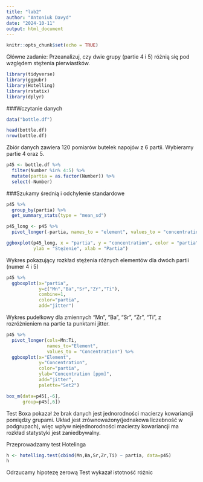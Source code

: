 ```yaml
---
title: "lab2"
author: "Antoniuk Davyd"
date: "2024-10-11"
output: html_document
---
```


```r
knitr::opts_chunk$set(echo = TRUE)
```

Główne zadanie: 
Przeanalizuj, czy dwie grupy (partie 4 i 5) różnią się pod względem stężenia pierwiastków. 

```r
library(tidyverse)
library(ggpubr)
library(Hotelling)
library(rstatix)
library(dplyr)
```

###Wczytanie danych
```r
data("bottle.df")

head(bottle.df)
nrow(bottle.df)
```

Zbiór danych zawiera 120 pomiarów butelek napojów z 6 partii. Wybieramy partie 4 oraz 5.
```r
p45 <- bottle.df %>% 
  filter(Number %in% 4:5) %>% 
  mutate(partia = as.factor(Number)) %>% 
  select(-Number)

```

###Szukamy średnią i odchylenie standardowe
```r
p45 %>%
  group_by(partia) %>%
  get_summary_stats(type = "mean_sd")
```

```r
p45_long <- p45 %>%
  pivot_longer(-partia, names_to = "element", values_to = "concentration")

ggboxplot(p45_long, x = "partia", y = "concentration", color = "partia", facet.by = "element", 
          ylab = "Stężenie", xlab = "Partia")
```

Wykres pokazujący rozkład stężenia różnych elementów dla dwóch partii (numer 4 i 5)
```r
p45 %>% 
  ggboxplot(x="partia",
            y=c("Mn","Ba","Sr","Zr","Ti"),
            combine=1,
            color="partia",
            add="jitter")
```

Wykres pudełkowy dla zmiennych "Mn", "Ba", "Sr", "Zr", "Ti", z rozróżnieniem na partie ta punktami jitter.

```r
p45 %>% 
  pivot_longer(cols=Mn:Ti,
               names_to="Element",
               values_to = "Concentration") %>% 
  ggboxplot(x="Element",
            y="Concentration",
            color="partia",
            ylab="Concentration [ppm]",
            add="jitter",
            palette="Set2")
```

```r
box_m(data=p45[,-6],
      group=p45[,6])
```

Test Boxa pokazał że brak danych jest jednorodności macierzy kowariancji pomiędzy grupami. Układ jest zrównoważony(jednakowa liczebność w podgrupach), więc wpływ niejednorodności macierzy kowariancji ma rozkład statystyki jest zaniedbywalny.

Przeprowadzamy test Hotelinga
```r
h <- hotelling.test(cbind(Mn,Ba,Sr,Zr,Ti) ~ partia, data=p45)
h
```
Odrzucamy hipotezę zerową
Test wykazał istotność różnic
